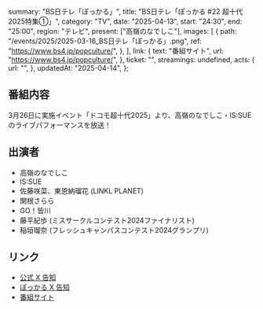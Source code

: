   summary: "BS日テレ「ぽっかる」",
  title: "BS日テレ「ぽっかる #22 超十代2025特集①」",
  category: "TV",
  date: "2025-04-13",
  start: "24:30",
  end: "25:00",
  region: "テレビ",
  present: ["高嶺のなでしこ"],
  images: [
    {
      path: "/events/2025/2025-03-16_BS日テレ「ぽっかる」.png",
      ref: "https://www.bs4.jp/popculture/",
    },
  ],
  link: {
    text: "番組サイト",
    url: "https://www.bs4.jp/popculture/",
  },
  ticket: "",
  streamings: undefined,
  acts: {
    url: "",
  },
  updatedAt: "2025-04-14",
};

## 番組内容

3月26日に実施イベント「ドコモ超十代2025」より、高嶺のなでしこ・IS:SUEのライブパフォーマンスを放送！

## 出演者

- 高嶺のなでしこ
- IS:SUE
- 佐藤咲菜、東恩納瑠花 (LINKL PLANET)
- 関根さらら
- GO！皆川
- 藤平紀歩 (ミスサークルコンテスト2024ファイナリスト)
- 稲垣瑠奈 (フレッシュキャンパスコンテスト2024グランプリ)

## リンク

- [公式 X 告知](https://x.com/takanenofficial/status/1911253105250906206)
- [ぽっかる X 告知](https://x.com/bs4_pocul_tour2/status/1911354660839166296)
- [番組サイト](https://www.bs4.jp/popculture/)
